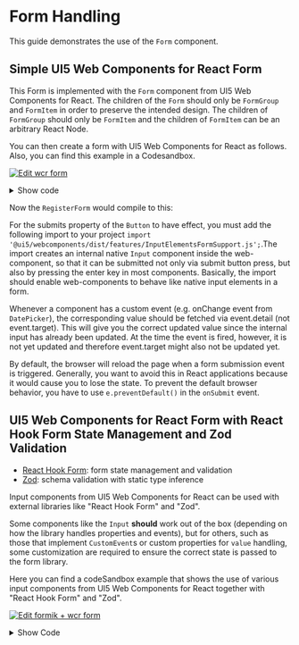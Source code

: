 
<Meta title="Knowledge Base/Form Handling" />

# Form Handling

This guide demonstrates the use of the `Form` component.

## Simple UI5 Web Components for React Form

This Form is implemented with the `Form` component from UI5 Web Components for React.
The children of the `Form` should only be `FormGroup` and `FormItem` in order to preserve the intended design. The children of `FormGroup` should only be `FormItem` and the children of `FormItem` can be an arbitrary React Node.

You can then create a form with UI5 Web Components for React as follows. Also, you can find this example in a Codesandbox.

[![Edit wcr form](https://codesandbox.io/static/img/play-codesandbox.svg)](https://codesandbox.io/p/sandbox/wcr-form-forked-9f5br7?file=%2Fsrc%2FApp.js)

<details>
    <summary>Show code</summary>

```jsx
import React, { useState } from 'react';
import {
  ThemeProvider,
  Form,
  FormGroup,
  FormItem,
  Input,
  Option,
  Select,
  CheckBox,
  InputType,
  Button,
  ButtonType,
  MultiComboBox,
  MultiComboBoxItem,
  DatePicker,
  Label
} from '@ui5/webcomponents-react';
//For the submits property of the button to have effect, you must add the following import
import '@ui5/webcomponents/dist/features/InputElementsFormSupport.js';

export default function RegisterForm() {
  const [email, setEmail] = useState('');
  const [password, setPassword] = useState('');
  const [country, setCountry] = useState('Germany');
  const [birthday, setBirthday] = useState('');
  const [payment, setPayment] = useState([]);

  const handleSubmit = (e) => {
    const values = {
      email: email,
      password: password,
      country: country,
      birthday: birthday,
      payment: payment
    };
    alert(JSON.stringify(values, null, 2));
    console.log(values);
    //prevent page reload
    e.preventDefault();
  };
  const handleEmailInput = (e) => {
    setEmail(e.target.value);
  };
  const handlePasswordInput = (e) => {
    setPassword(e.target.value);
  };
  const handleCountryChange = (e) => {
    setCountry(e.detail.selectedOption.innerText);
  };
  const handleBirthdayChange = (e) => {
    setBirthday(e.detail.value);
  };
  const handlePaymentSelectionChange = (e) => {
    const selected = Object.values(e.detail.items).map((val) => val.text);
    setPayment(selected);
  };

  return (
    <ThemeProvider>
      <Form onSubmit={handleSubmit}>
        <FormGroup titleText="Create Account">
          <FormItem label={<Label required>Email</Label>}>
            <Input name="email" required type={InputType.Email} value={email} onInput={handleEmailInput} />
          </FormItem>
          <FormItem label={<Label required>Password</Label>}>
            <Input name="password" required type={InputType.Password} value={password} onInput={handlePasswordInput} />
          </FormItem>
          <FormItem label="Country">
            <Select name="country" onChange={handleCountryChange}>
              <Option>Germany</Option>
              <Option>France</Option>
              <Option>Italy</Option>
            </Select>
          </FormItem>
          <FormItem label="Date of Birth">
            <DatePicker value={birthday} onChange={handleBirthdayChange}></DatePicker>
          </FormItem>
          <FormItem label="Payment methods">
            <MultiComboBox onSelectionChange={handlePaymentSelectionChange}>
              <MultiComboBoxItem text="Credit card" />
              <MultiComboBoxItem text="PayPal" />
              <MultiComboBoxItem text="Bank transfer" />
            </MultiComboBox>
          </FormItem>
          <FormItem>
            <Button type={ButtonType.Submit}>Submit</Button>
          </FormItem>
        </FormGroup>
      </Form>
    </ThemeProvider>
  );
}
```

</details>

Now the `RegisterForm` would compile to this:

<RegisterForm />

For the submits property of the `Button` to have effect, you must add the following import to your project `import '@ui5/webcomponents/dist/features/InputElementsFormSupport.js';`.The import creates an internal native `Input` component inside the web-component,
so that it can be submitted not only via submit button press, but also by pressing the enter key in most components. Basically, the import should enable web-components to behave like native input elements in a form.

Whenever a component has a custom event (e.g. onChange event from `DatePicker`), the corresponding value should be fetched via event.detail (not event.target). This will give you the correct updated value since the internal input has already been updated. At the time the event is fired, however, it is not yet updated and therefore event.target might also not be updated yet.

By default, the browser will reload the page when a form submission event is triggered. Generally, you want to avoid this in React applications because it would cause you to lose the state.
To prevent the default browser behavior, you have to use `e.preventDefault()` in the `onSubmit` event.

## UI5 Web Components for React Form with React Hook Form State Management and Zod Validation

- [React Hook Form](https://github.com/react-hook-form/react-hook-form): form state management and validation
- [Zod](https://github.com/colinhacks/zod): schema validation with static type inference

Input components from UI5 Web Components for React can be used with external libraries like "React Hook Form" and "Zod".

Some components like the `Input` **should** work out of the box (depending on how the library handles properties and events), but for others, such as those that implement `CustomEvent`s or custom properties for `value` handling, some customization are required to ensure the correct state is passed to the form library.

Here you can find a codeSandbox example that shows the use of various input components from UI5 Web Components for React together with "React Hook Form" and "Zod".

[![Edit formik + wcr form](https://codesandbox.io/static/img/play-codesandbox.svg)](https://codesandbox.io/p/sandbox/kind-ben-7c5xcr?file=%2Fsrc%2FApp.tsx)

<details>

<summary>Show Code</summary>

```jsx
// To enable form support of ui5-webcomponents, you have to import this feature
import '@ui5/webcomponents/dist/features/InputElementsFormSupport.js';
import {
  ThemeProvider,
  Form,
  FormGroup,
  FormItem,
  Label,
  Input,
  Select,
  Button,
  MultiComboBox,
  DatePicker,
  ButtonType,
  CheckBox,
  ValueState,
  InputType,
  Popover,
  Option,
  MultiComboBoxItem,
  ObjectStatus
} from '@ui5/webcomponents-react';
import { useForm, useController } from 'react-hook-form';
import { z } from 'zod';
import { zodResolver } from '@hookform/resolvers/zod';
import { createPortal } from 'react-dom';
import { useEffect, useId, useState } from 'react';

// Zod schema
const schema = z
  .object({
    email: z.string().email(),
    password: z
      .string()
      .regex(/[A-Z]/, { message: 'Must contain at least one capital letter' })
      .min(8, { message: 'Must be 8 or more characters long' }),
    confirmPassword: z
      .string()
      .regex(/[A-Z]/, { message: 'Must contain at least one capital letter' })
      .min(8, { message: 'Must be 8 or more characters long' }),
    toc: z.literal(true, {
      errorMap: () => ({ message: 'Please accept the terms of service' })
    }),
    country: z.string(),
    dob: z.string(),
    payment: z.any()
  })
  .superRefine(({ confirmPassword, password }, ctx) => {
    if (confirmPassword !== password) {
      ctx.addIssue({
        code: 'custom',
        message: 'The passwords did not match',
        path: ['confirmPassword']
      });
    }
  });

/* ***********************

To ensure the correct behavior of individual components in conjunction with the "React Hook Form", they must be "wrapped".
Basically, this applies to all components that use custom events or properties.

*********************** */

const WrappedSelect = (props) => {
  const { field } = useController(props);
  const handleChange = (e) => {
    field.onChange(e.detail.selectedOption.textContent);
  };

  return (
    <Select {...field} onChange={handleChange}>
      <Option>Germany</Option>
      <Option>France</Option>
      <Option>Italy</Option>
    </Select>
  );
};

const WrappedMultiComboBox = (props) => {
  const { field } = useController(props);
  const handleChange = (e) => {
    field.onChange(Object.values(e.detail.items).map((val) => val.text));
  };
  return (
    <MultiComboBox {...field} onSelectionChange={handleChange}>
      <MultiComboBoxItem text="Credit card" />
      <MultiComboBoxItem text="PayPal" />
      <MultiComboBoxItem text="Bank transfer" />
    </MultiComboBox>
  );
};

const WrappedCheckBox = (props) => {
  const { field, formState } = useController(props);
  const [open, setOpen] = useState(false);
  const errorMessage = formState.errors?.[field.name]?.message;
  const uniqueId = useId();
  const handleChange = (e) => {
    field.onChange(e.target.checked);
  };
  const handleFocus = (e) => {
    if (errorMessage) {
      setOpen(true);
    }
  };
  const handleClose = () => {
    setOpen(false);
  };

  useEffect(() => {
    if (!errorMessage) {
      setOpen(false);
    }
  }, [errorMessage]);

  return (
    <>
      <CheckBox
        {...field}
        checked={field.value}
        onChange={handleChange}
        id={uniqueId}
        onFocus={handleFocus}
        valueState={errorMessage ? ValueState.Error : ValueState.None}
      />
      {createPortal(
        <Popover open={open} opener={uniqueId} onAfterClose={handleClose} initialFocus={uniqueId}>
          <ObjectStatus state={ValueState.Error}>{errorMessage}</ObjectStatus>
        </Popover>,
        document.body
      )}
    </>
  );
};

function App() {
  const {
    handleSubmit,
    register,
    control,
    formState: { errors }
  } = useForm({
    defaultValues: {
      email: '',
      password: '',
      confirmPassword: '',
      country: 'Germany',
      dob: '',
      payment: [],
      toc: false
    },
    mode: 'onChange',
    resolver: zodResolver(schema)
  });

  const onSubmit = (data) => {
    alert(JSON.stringify(data, null, 2));
    console.log(data);
  };
  return (
    <ThemeProvider>
      <Form onSubmit={handleSubmit(onSubmit)} labelSpanM={4}>
        <FormGroup titleText="Create Account">
          <FormItem label={<Label required>Email</Label>}>
            <Input
              {...register('email', { required: true })}
              valueState={errors.email ? ValueState.Error : ValueState.None}
              valueStateMessage={<span>{errors.email?.message}</span>}
              type={InputType.Email}
            />
          </FormItem>
          <FormItem label={<Label required>Password</Label>}>
            <Input
              {...register('password', { required: true })}
              valueState={errors.password ? ValueState.Error : ValueState.None}
              valueStateMessage={<span>{errors.password?.message}</span>}
              type={InputType.Password}
            />
          </FormItem>
          <FormItem label={<Label required>Confirm Password</Label>}>
            <Input
              {...register('confirmPassword', { required: true })}
              valueState={errors.confirmPassword ? ValueState.Error : ValueState.None}
              valueStateMessage={<span>{errors.confirmPassword?.message}</span>}
              type={InputType.Password}
            />
          </FormItem>
          <FormItem label="Country">
            <WrappedSelect name="country" control={control} />
          </FormItem>
          <FormItem label="Date of Birth">
            <DatePicker {...register('dob')} />
          </FormItem>
          <FormItem label="Payment methods">
            <WrappedMultiComboBox name="payment" control={control} />
          </FormItem>
          <FormItem
            label={
              <Label style={{ alignSelf: 'start', paddingTop: '0.75rem' }} required>
                I accept the terms of service
              </Label>
            }
          >
            <WrappedCheckBox
              name="toc"
              control={control}
              rules={{ required: true }}
              valueState={errors.toc ? ValueState.Error : ValueState.None}
            />
          </FormItem>
        </FormGroup>
        <FormItem>
          <Button type={ButtonType.Submit}>Submit</Button>
        </FormItem>
      </Form>
    </ThemeProvider>
  );
}

export default App;
```

</details>

<Footer />
